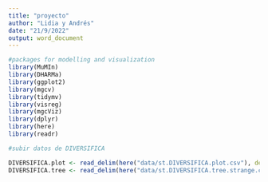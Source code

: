 ```yaml
---
title: "proyecto"
author: "Lidia y Andrés"
date: "21/9/2022"
output: word_document
---
```


```r
#packages for modelling and visualization
library(MuMIn)
library(DHARMa)
library(ggplot2)
library(mgcv) 
library(tidymv) 
library(visreg) 
library(mgcViz) 
library(dplyr)
library(here)
library(readr)

#subir datos de DIVERSIFICA

DIVERSIFICA.plot <- read_delim(here("data/st.DIVERSIFICA.plot.csv"), delim = ";")
DIVERSIFICA.tree <- read_delim(here("data/st.DIVERSIFICA.tree.strange.csv"), delim = ";")
```

